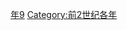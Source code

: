 {{Catnav|頁面分類|历史|歷史時代|年|前2世纪各年}}

{{catmore}}

[[Category:前150年代|年9]]
[[Category:前2世纪各年|Category:前2世纪各年]]